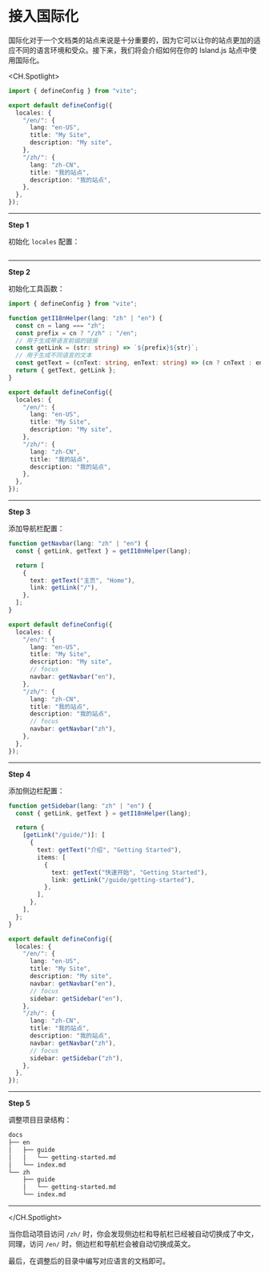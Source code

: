 # 接入国际化

国际化对于一个文档类的站点来说是十分重要的，因为它可以让你的站点更加的适应不同的语言环境和受众。接下来，我们将会介绍如何在你的 Island.js 站点中使用国际化。

<CH.Spotlight>

```ts config.ts
import { defineConfig } from "vite";

export default defineConfig({
  locales: {
    "/en/": {
      lang: "en-US",
      title: "My Site",
      description: "My site",
    },
    "/zh/": {
      lang: "zh-CN",
      title: "我的站点",
      description: "我的站点",
    },
  },
});
```

---

**Step 1**

初始化 `locales` 配置：

```ts config.ts focus=4:15

```

---

**Step 2**

初始化工具函数：

```ts config.ts
import { defineConfig } from "vite";

function getI18nHelper(lang: "zh" | "en") {
  const cn = lang === "zh";
  const prefix = cn ? "/zh" : "/en";
  // 用于生成带语言前缀的链接
  const getLink = (str: string) => `${prefix}${str}`;
  // 用于生成不同语言的文本
  const getText = (cnText: string, enText: string) => (cn ? cnText : enText);
  return { getText, getLink };
}

export default defineConfig({
  locales: {
    "/en/": {
      lang: "en-US",
      title: "My Site",
      description: "My site",
    },
    "/zh/": {
      lang: "zh-CN",
      title: "我的站点",
      description: "我的站点",
    },
  },
});
```

---

**Step 3**

添加导航栏配置：

```ts config.ts focus=1:10
function getNavbar(lang: "zh" | "en") {
  const { getLink, getText } = getI18nHelper(lang);

  return [
    {
      text: getText("主页", "Home"),
      link: getLink("/"),
    },
  ];
}

export default defineConfig({
  locales: {
    "/en/": {
      lang: "en-US",
      title: "My Site",
      description: "My site",
      // focus
      navbar: getNavbar("en"),
    },
    "/zh/": {
      lang: "zh-CN",
      title: "我的站点",
      description: "我的站点",
      // focus
      navbar: getNavbar("zh"),
    },
  },
});
```

---

**Step 4**

添加侧边栏配置：

```ts config.ts focus=1:17
function getSidebar(lang: "zh" | "en") {
  const { getLink, getText } = getI18nHelper(lang);

  return {
    [getLink("/guide/")]: [
      {
        text: getText("介绍", "Getting Started"),
        items: [
          {
            text: getText("快速开始", "Getting Started"),
            link: getLink("/guide/getting-started"),
          },
        ],
      },
    ],
  };
}

export default defineConfig({
  locales: {
    "/en/": {
      lang: "en-US",
      title: "My Site",
      description: "My site",
      navbar: getNavbar("en"),
      // focus
      sidebar: getSidebar("en"),
    },
    "/zh/": {
      lang: "zh-CN",
      title: "我的站点",
      description: "我的站点",
      navbar: getNavbar("zh"),
      // focus
      sidebar: getSidebar("zh"),
    },
  },
});
```

---

**Step 5**

调整项目目录结构：

```bash focus=2:9
docs
├── en
│   ├── guide
│   │   └── getting-started.md
│   └── index.md
└── zh
    ├── guide
    │   └── getting-started.md
    └── index.md
```

---

</CH.Spotlight>

当你启动项目访问 `/zh/` 时，你会发现侧边栏和导航栏已经被自动切换成了中文，同理，访问 `/en/` 时，侧边栏和导航栏会被自动切换成英文。

最后，在调整后的目录中编写对应语言的文档即可。
